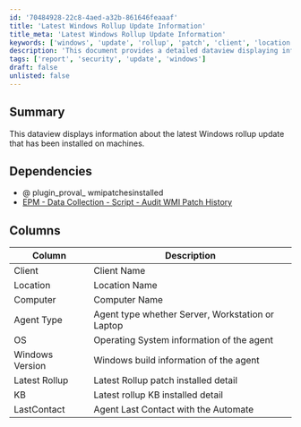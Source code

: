 ```yaml
---
id: '70484928-22c8-4aed-a32b-861646feaaaf'
title: 'Latest Windows Rollup Update Information'
title_meta: 'Latest Windows Rollup Update Information'
keywords: ['windows', 'update', 'rollup', 'patch', 'client', 'location', 'computer', 'agent', 'os', 'version', 'kb', 'contact']
description: 'This document provides a detailed dataview displaying information about the latest Windows rollup update that has been installed on various machines, including details such as client name, location, computer name, agent type, operating system, Windows version, latest rollup patch, and last contact with the Automate.'
tags: ['report', 'security', 'update', 'windows']
draft: false
unlisted: false
---
```

## Summary

This dataview displays information about the latest Windows rollup update that has been installed on machines.

## Dependencies

- @ plugin_proval_ wmipatchesinstalled
- [EPM - Data Collection - Script - Audit WMI Patch History](https://proval.itglue.com/DOC-5078775-8143435)

## Columns

| Column          | Description                                               |
|-----------------|-----------------------------------------------------------|
| Client          | Client Name                                              |
| Location        | Location Name                                            |
| Computer        | Computer Name                                            |
| Agent Type      | Agent type whether Server, Workstation or Laptop         |
| OS              | Operating System information of the agent                |
| Windows Version  | Windows build information of the agent                   |
| Latest Rollup   | Latest Rollup patch installed detail                      |
| KB              | Latest rollup KB installed detail                         |
| LastContact     | Agent Last Contact with the Automate                      |













